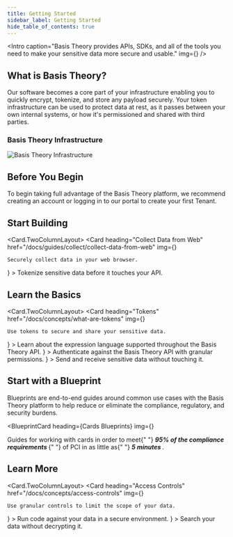```yaml
---
title: Getting Started
sidebar_label: Getting Started
hide_table_of_contents: true
---
```





<Intro
  caption="Basis Theory provides APIs, SDKs, and all of the tools you need to make your sensitive data more secure and usable."
  img={<Image />}
/>

## What is Basis Theory?

Our software becomes a core part of your infrastructure enabling you to quickly encrypt, tokenize, and store any payload securely. Your token infrastructure can be used to protect data at rest, as it passes between your own internal systems, or how it's permissioned and shared with third parties.

### Basis Theory Infrastructure

![Basis Theory Infrastructure](/img/getting-started/infrastructure.svg)

## Before You Begin

To begin taking full advantage of the Basis Theory platform, we recommend creating an account or logging in to our portal to create your first Tenant.

<AuthButtons />

## Start Building

<Card.TwoColumnLayout>
  <Card
    heading="Collect Data from Web"
    href="/docs/guides/collect/collect-data-from-web"
    img={<BasisTheoryIcon width="48" height="48" />}
  >
    Securely collect data in your web browser.
  </Card>
  <Card
    heading="Collect Data in an API"
    href="/docs/guides/collect/collect-data-from-web"
    img={<BasisTheoryIcon width="48" height="48" />}
  >
    Tokenize sensitive data before it touches your API.
  </Card>
</Card.TwoColumnLayout>

## Learn the Basics

<Card.TwoColumnLayout>
  <Card
    heading="Tokens"
    href="/docs/concepts/what-are-tokens"
    img={<BasisTheoryIcon width="48" height="48" />}
  >
    Use tokens to secure and share your sensitive data.
  </Card>
  <Card
    heading="Expressions"
    href="/docs/expressions"
    img={<ExpressionsIcon width="48" height="48" />}
  >
    Learn about the expression language supported throughout the Basis Theory
    API.
  </Card>
  <Card
    heading="Applications"
    href="/docs/api/applications"
    img={<ApplicationsIcon width="48" height="48" />}
  >
    Authenticate against the Basis Theory API with granular permissions.
  </Card>
  <Card
    heading="Proxy"
    href="/docs/api/what-is-the-proxy"
    img={<ApplicationsIcon width="48" height="48" />}
  >
    Send and receive sensitive data without touching it.
  </Card>
</Card.TwoColumnLayout>

## Start with a Blueprint

Blueprints are end-to-end guides around common use cases with the Basis Theory platform to help reduce or eliminate the compliance, regulatory, and security burdens.

<BlueprintCard
  heading={<Link to="/docs/blueprints/cards">Cards Blueprints</Link>}
  img={<Blueprints />}
>
  Guides for working with cards in order to meet{" "}
  <strong>
    <i>95% of the compliance requirements</i>
  </strong>{" "}
  of PCI in as little as{" "}
  <strong>
    <i>5 minutes</i>
  </strong>
  .
</BlueprintCard>

## Learn More

<Card.TwoColumnLayout>
  <Card
    heading="Access Controls"
    href="/docs/concepts/access-controls"
    img={<BasisTheoryIcon width="48" height="48" />}
  >
    Use granular controls to limit the scope of your data.
  </Card>
  <Card
    heading="Reactors"
    href="/docs/concepts/what-are-reactors"
    img={<ExpressionsIcon width="48" height="48" />}
  >
    Run code against your data in a secure environment.
  </Card>
  <Card
    heading="Search"
    href="/docs/concepts/what-is-search"
    img={<ApplicationsIcon width="48" height="48" />}
  >
    Search your data without decrypting it.
  </Card>
</Card.TwoColumnLayout>
